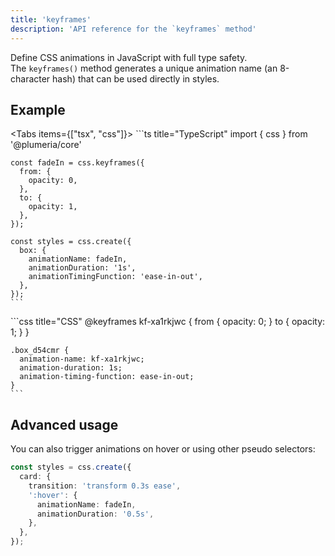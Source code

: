 ```yaml
---
title: 'keyframes'
description: 'API reference for the `keyframes` method'
---
```



Define CSS animations in JavaScript with full type safety.  
The `keyframes()` method generates a unique animation name (an 8-character hash) that can be used directly in styles.

## Example

<Tabs items={["tsx", "css"]}>
  <Tab>
    ```ts title="TypeScript"
    import { css } from '@plumeria/core'

    const fadeIn = css.keyframes({
      from: {
        opacity: 0,
      },
      to: {
        opacity: 1,
      },
    });

    const styles = css.create({
      box: {
        animationName: fadeIn,
        animationDuration: '1s',
        animationTimingFunction: 'ease-in-out',
      },
    });
    ```
  </Tab>
  <Tab>
    ```css title="CSS"
    @keyframes kf-xa1rkjwc {
      from {
        opacity: 0;
      }
      to {
        opacity: 1;
      }
    }

    .box_d54cmr {
      animation-name: kf-xa1rkjwc;
      animation-duration: 1s;
      animation-timing-function: ease-in-out;
    }
    ```
  </Tab>
</Tabs>

## Advanced usage

You can also trigger animations on hover or using other pseudo selectors:

```ts
const styles = css.create({
  card: {
    transition: 'transform 0.3s ease',
    ':hover': {
      animationName: fadeIn,
      animationDuration: '0.5s',
    },
  },
});
